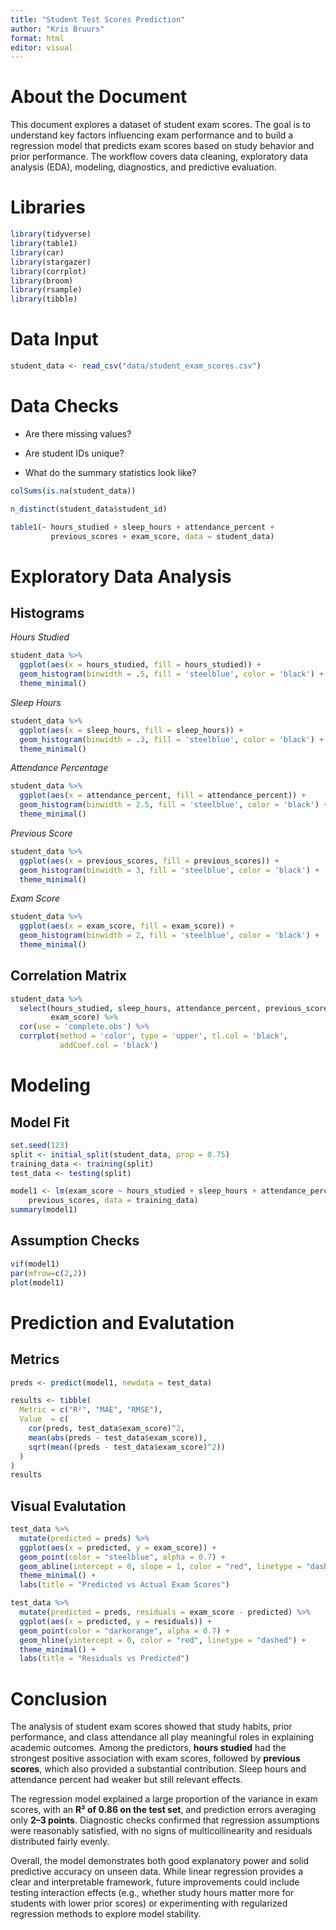```yaml
---
title: "Student Test Scores Prediction"
author: "Kris Bruurs"
format: html
editor: visual
---
```


# About the Document

This document explores a dataset of student exam scores. The goal is to understand key factors influencing exam performance and to build a regression model that predicts exam scores based on study behavior and prior performance. The workflow covers data cleaning, exploratory data analysis (EDA), modeling, diagnostics, and predictive evaluation.

# Libraries

```r
library(tidyverse)
library(table1)
library(car)
library(stargazer)
library(corrplot)
library(broom)
library(rsample)
library(tibble)
```

# Data Input

```r
student_data <- read_csv("data/student_exam_scores.csv")
```

# Data Checks

-   Are there missing values?

-   Are student IDs unique?

-   What do the summary statistics look like?

```r
colSums(is.na(student_data))
```

```r
n_distinct(student_data$student_id)
```

```r
table1(~ hours_studied + sleep_hours + attendance_percent +
         previous_scores + exam_score, data = student_data)
```

# Exploratory Data Analysis

## Histograms

*Hours Studied*

```r
student_data %>% 
  ggplot(aes(x = hours_studied, fill = hours_studied)) +
  geom_histogram(binwidth = .5, fill = 'steelblue', color = 'black') + 
  theme_minimal() 
```

*Sleep Hours*

```r
student_data %>% 
  ggplot(aes(x = sleep_hours, fill = sleep_hours)) +
  geom_histogram(binwidth = .3, fill = 'steelblue', color = 'black') + 
  theme_minimal() 
```

*Attendance Percentage*

```r
student_data %>% 
  ggplot(aes(x = attendance_percent, fill = attendance_percent)) +
  geom_histogram(binwidth = 2.5, fill = 'steelblue', color = 'black') + 
  theme_minimal() 
```

*Previous Score*

```r
student_data %>% 
  ggplot(aes(x = previous_scores, fill = previous_scores)) +
  geom_histogram(binwidth = 3, fill = 'steelblue', color = 'black') +
  theme_minimal() 
```

*Exam Score*

```r
student_data %>% 
  ggplot(aes(x = exam_score, fill = exam_score)) +
  geom_histogram(binwidth = 2, fill = 'steelblue', color = 'black') + 
  theme_minimal() 
```

## Correlation Matrix

```r
student_data %>% 
  select(hours_studied, sleep_hours, attendance_percent, previous_scores,
         exam_score) %>% 
  cor(use = 'complete.obs') %>% 
  corrplot(method = 'color', type = 'upper', tl.col = 'black', 
           addCoef.col = 'black')
```

# Modeling

## Model Fit

```r
set.seed(123)
split <- initial_split(student_data, prop = 0.75)
training_data <- training(split)
test_data <- testing(split)

model1 <- lm(exam_score ~ hours_studied + sleep_hours + attendance_percent +
    previous_scores, data = training_data)
summary(model1)
```

## Assumption Checks

```r
vif(model1)
par(mfrow=c(2,2))
plot(model1)
```

# Prediction and Evalutation

## Metrics

```r
preds <- predict(model1, newdata = test_data)

results <- tibble(
  Metric = c("R²", "MAE", "RMSE"),
  Value  = c(
    cor(preds, test_data$exam_score)^2,
    mean(abs(preds - test_data$exam_score)),
    sqrt(mean((preds - test_data$exam_score)^2))
  )
)
results
```

## Visual Evalutation

```r
test_data %>%
  mutate(predicted = preds) %>%
  ggplot(aes(x = predicted, y = exam_score)) +
  geom_point(color = "steelblue", alpha = 0.7) +
  geom_abline(intercept = 0, slope = 1, color = "red", linetype = "dashed") +
  theme_minimal() +
  labs(title = "Predicted vs Actual Exam Scores")
```

```r
test_data %>%
  mutate(predicted = preds, residuals = exam_score - predicted) %>%
  ggplot(aes(x = predicted, y = residuals)) +
  geom_point(color = "darkorange", alpha = 0.7) +
  geom_hline(yintercept = 0, color = "red", linetype = "dashed") +
  theme_minimal() +
  labs(title = "Residuals vs Predicted")
```

# Conclusion

The analysis of student exam scores showed that study habits, prior performance, and class attendance all play meaningful roles in explaining academic outcomes. Among the predictors, **hours studied** had the strongest positive association with exam scores, followed by **previous scores**, which also provided a substantial contribution. Sleep hours and attendance percent had weaker but still relevant effects.

The regression model explained a large proportion of the variance in exam scores, with an **R² of 0.86 on the test set**, and prediction errors averaging only **2–3 points**. Diagnostic checks confirmed that regression assumptions were reasonably satisfied, with no signs of multicollinearity and residuals distributed fairly evenly.

Overall, the model demonstrates both good explanatory power and solid predictive accuracy on unseen data. While linear regression provides a clear and interpretable framework, future improvements could include testing interaction effects (e.g., whether study hours matter more for students with lower prior scores) or experimenting with regularized regression methods to explore model stability.
